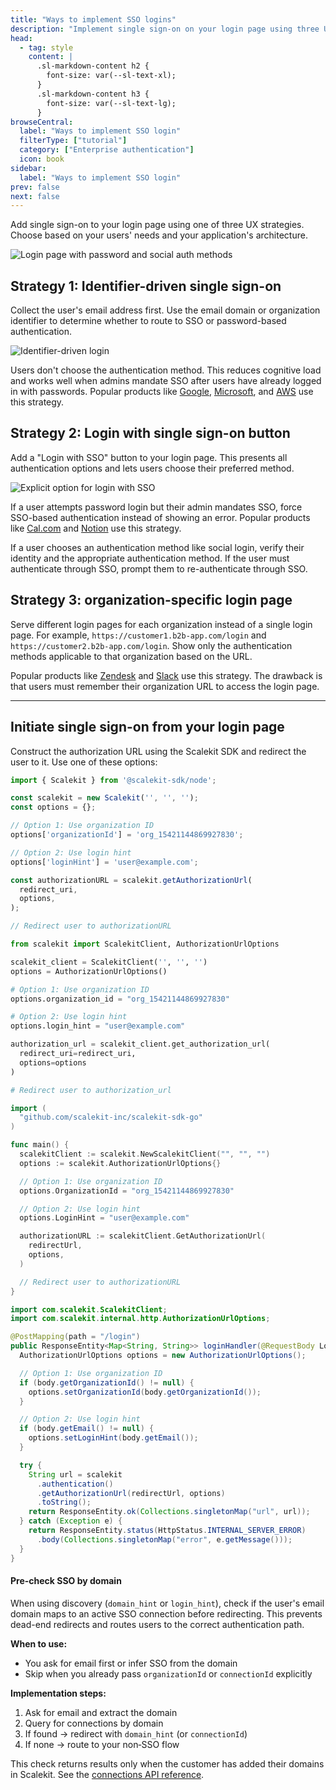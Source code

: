 ```yaml
---
title: "Ways to implement SSO logins"
description: "Implement single sign-on on your login page using three UX strategies: identifier-driven, SSO button, or organization-specific pages."
head:
  - tag: style
    content: |
      .sl-markdown-content h2 {
        font-size: var(--sl-text-xl);
      }
      .sl-markdown-content h3 {
        font-size: var(--sl-text-lg);
      }
browseCentral:
  label: "Ways to implement SSO login"
  filterType: ["tutorial"]
  category: ["Enterprise authentication"]
  icon: book
sidebar:
  label: "Ways to implement SSO login"
prev: false
next: false
---
```



Add single sign-on to your login page using one of three UX strategies. Choose based on your users' needs and your application's architecture.


![Login page with password and social auth methods](@/assets/docs/sso/ux-strategies/simple_login_page.png)

## Strategy 1: Identifier-driven single sign-on

Collect the user's email address first. Use the email domain or organization identifier to determine whether to route to SSO or password-based authentication.

![Identifier-driven login](@/assets/docs/sso/ux-strategies/identifier_first_login.png)

Users don't choose the authentication method. This reduces cognitive load and works well when admins mandate SSO after users have already logged in with passwords. Popular products like [Google](https://accounts.google.com), [Microsoft](https://login.microsoftonline.com), and [AWS](https://console.aws.amazon.com/console/) use this strategy.

## Strategy 2: Login with single sign-on button

Add a "Login with SSO" button to your login page. This presents all authentication options and lets users choose their preferred method.

![Explicit option for login with SSO](@/assets/docs/sso/ux-strategies/sso_button_login.png)

If a user attempts password login but their admin mandates SSO, force SSO-based authentication instead of showing an error. Popular products like [Cal.com](https://app.cal.com/auth/login) and [Notion](https://www.notion.so/login) use this strategy.

<Aside type="tip">
If a user chooses an authentication method like social login, verify their identity and the appropriate authentication method. If the user must authenticate through SSO, prompt them to re-authenticate through SSO.
</Aside>

## Strategy 3: organization-specific login page

Serve different login pages for each organization instead of a single login page. For example, `https://customer1.b2b-app.com/login` and `https://customer2.b2b-app.com/login`. Show only the authentication methods applicable to that organization based on the URL.

Popular products like [Zendesk](https://www.zendesk.com/in/login/) and [Slack](https://scalekit.slack.com/) use this strategy. The drawback is that users must remember their organization URL to access the login page.

---

## Initiate single sign-on from your login page

Construct the authorization URL using the Scalekit SDK and redirect the user to it. Use one of these options:

<Tabs syncKey="tech-stack">
<TabItem value="node" label="Node.js">

```javascript title="login.js"
import { Scalekit } from '@scalekit-sdk/node';

const scalekit = new Scalekit('', '', '');
const options = {};

// Option 1: Use organization ID
options['organizationId'] = 'org_15421144869927830';

// Option 2: Use login hint
options['loginHint'] = 'user@example.com';

const authorizationURL = scalekit.getAuthorizationUrl(
  redirect_uri,
  options,
);

// Redirect user to authorizationURL
```

</TabItem>
<TabItem value="python" label="Python">

```python title="login.py"
from scalekit import ScalekitClient, AuthorizationUrlOptions

scalekit_client = ScalekitClient('', '', '')
options = AuthorizationUrlOptions()

# Option 1: Use organization ID
options.organization_id = "org_15421144869927830"

# Option 2: Use login hint
options.login_hint = "user@example.com"

authorization_url = scalekit_client.get_authorization_url(
  redirect_uri=redirect_uri,
  options=options
)

# Redirect user to authorization_url
```

</TabItem>
<TabItem value="go" label="Go">

```go title="login.go"
import (
  "github.com/scalekit-inc/scalekit-sdk-go"
)

func main() {
  scalekitClient := scalekit.NewScalekitClient("", "", "")
  options := scalekit.AuthorizationUrlOptions{}

  // Option 1: Use organization ID
  options.OrganizationId = "org_15421144869927830"

  // Option 2: Use login hint
  options.LoginHint = "user@example.com"

  authorizationURL := scalekitClient.GetAuthorizationUrl(
    redirectUrl,
    options,
  )

  // Redirect user to authorizationURL
}
```

</TabItem>
<TabItem value="java" label="Java">

```java title="LoginController.java"
import com.scalekit.ScalekitClient;
import com.scalekit.internal.http.AuthorizationUrlOptions;

@PostMapping(path = "/login")
public ResponseEntity<Map<String, String>> loginHandler(@RequestBody LoginRequest body) {
  AuthorizationUrlOptions options = new AuthorizationUrlOptions();

  // Option 1: Use organization ID
  if (body.getOrganizationId() != null) {
    options.setOrganizationId(body.getOrganizationId());
  }

  // Option 2: Use login hint
  if (body.getEmail() != null) {
    options.setLoginHint(body.getEmail());
  }

  try {
    String url = scalekit
      .authentication()
      .getAuthorizationUrl(redirectUrl, options)
      .toString();
    return ResponseEntity.ok(Collections.singletonMap("url", url));
  } catch (Exception e) {
    return ResponseEntity.status(HttpStatus.INTERNAL_SERVER_ERROR)
      .body(Collections.singletonMap("error", e.getMessage()));
  }
}
```

</TabItem>
</Tabs>


#### Pre-check SSO by domain

When using discovery (`domain_hint` or `login_hint`), check if the user's email domain maps to an active SSO connection before redirecting. This prevents dead-end redirects and routes users to the correct authentication path.

**When to use:**
- You ask for email first or infer SSO from the domain
- Skip when you already pass `organizationId` or `connectionId` explicitly

**Implementation steps:**
1. Ask for email and extract the domain
2. Query for connections by domain
3. If found → redirect with `domain_hint` (or `connectionId`)
4. If none → route to your non‑SSO flow

<Aside>
This check returns results only when the customer has added their domains in Scalekit. See the <a href="https://docs.scalekit.com/apis/#tag/connections/get/api/v1/connections" target="_blank" rel="noopener">connections API reference</a>.
</Aside>
